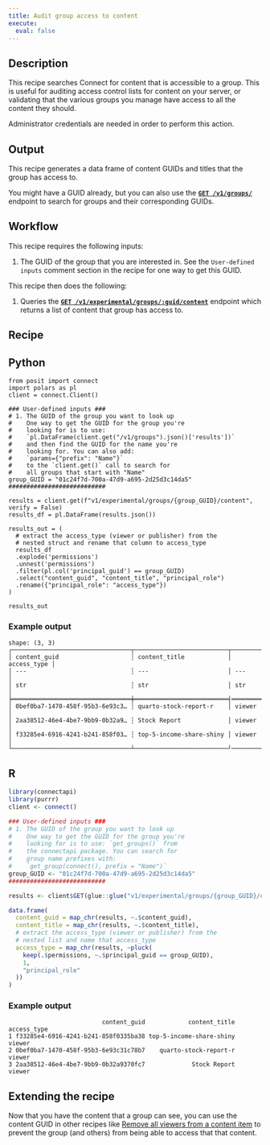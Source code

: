 ```yaml
---
title: Audit group access to content
execute: 
  eval: false
---
```


## Description 

This recipe searches Connect for content that is accessible to a group. 
This is useful for auditing access control lists for content on your server, 
or validating that the various groups you manage have access to all the content 
they should.

::: {.callout-note}
Administrator credentials are needed in order to perform this action.
::: 

## Output

This recipe generates a data frame of content GUIDs and titles that the group has access to.

You might have a GUID already, but you can also use the **[`GET /v1/groups/`](../../api/#get-/v1/groups)** endpoint to search for groups and their corresponding GUIDs.

## Workflow
This recipe requires the following inputs:

1. The GUID of the group that you are interested in. See the `User-defined inputs` comment section in the recipe for one way to get this GUID.

This recipe then does the following:

1. Queries the **[`GET /v1/experimental/groups/:guid/content`](../../api/#get-/v1/experimental/groups/-guid-/content)**
endpoint which returns a list of content that group has access to.

## Recipe

:::{.panel-tabset group="language"}

## Python

```.python
from posit import connect
import polars as pl
client = connect.Client() 

### User-defined inputs ###
# 1. The GUID of the group you want to look up
#    One way to get the GUID for the group you're 
#    looking for is to use: 
#    `pl.DataFrame(client.get("/v1/groups").json()['results'])`
#    and then find the GUID for the name you're 
#    looking for. You can also add:
#    `params={"prefix": "Name"}`
#    to the `client.get()` call to search for 
#    all groups that start with "Name"
group_GUID = "01c24f7d-700a-47d9-a695-2d25d3c14da5" 
###########################

results = client.get(f"v1/experimental/groups/{group_GUID}/content", verify = False)
results_df = pl.DataFrame(results.json())

results_out = (
  # extract the access_type (viewer or publisher) from the 
  # nested struct and rename that column to access_type
  results_df
  .explode('permissions')
  .unnest('permissions')
  .filter(pl.col('principal_guid') == group_GUID)
  .select("content_guid", "content_title", "principal_role")
  .rename({"principal_role": "access_type"})
)

results_out
```

### Example output

```
shape: (3, 3)
┌─────────────────────────────────┬──────────────────────────┬─────────────┐
│ content_guid                    ┆ content_title            │ access_type │
│ ---                             ┆ ---                      │ ---         │
│ str                             ┆ str                      │ str         │
╞═════════════════════════════════╪══════════════════════════╡═════════════╡
│ 0bef0ba7-1470-458f-95b3-6e93c3… ┆ quarto-stock-report-r    │ viewer      │
│ 2aa38512-46e4-4be7-9bb9-0b32a9… ┆ Stock Report             │ viewer      │
│ f33285e4-6916-4241-b241-858f03… ┆ top-5-income-share-shiny │ viewer      │
└─────────────────────────────────┴──────────────────────────┘─────────────┘
```

## R

```.r
library(connectapi)
library(purrr)
client <- connect()

### User-defined inputs ###
# 1. The GUID of the group you want to look up
#    One way to get the GUID for the group you're
#    looking for is to use: `get_groups()` from
#    the connectapi package. You can search for 
#    group name prefixes with:
#    `get_group(connect(), prefix = "Name")`
group_GUID <- "01c24f7d-700a-47d9-a695-2d25d3c14da5" 
###########################

results <- client$GET(glue::glue("v1/experimental/groups/{group_GUID}/content"))

data.frame(
  content_guid = map_chr(results, ~.$content_guid),
  content_title = map_chr(results, ~.$content_title),
  # extract the access_type (viewer or publisher) from the 
  # nested list and name that access_type
  access_type = map_chr(results, ~pluck(
    keep(.$permissions, ~.$principal_guid == group_GUID),
    1,
    "principal_role"
  ))
)
```

### Example output

```
                          content_guid            content_title access_type
1 f33285e4-6916-4241-b241-858f0335ba38 top-5-income-share-shiny      viewer
2 0bef0ba7-1470-458f-95b3-6e93c31c78b7    quarto-stock-report-r      viewer
3 2aa38512-46e4-4be7-9bb9-0b32a9370fc7             Stock Report      viewer
```

:::

## Extending the recipe

Now that you have the content that a group can see, you can use the content GUID 
in other recipes like [Remove all viewers from a content item](../../content/remove-all-content-users/) 
to prevent the group (and others) from being able to access that that content.

